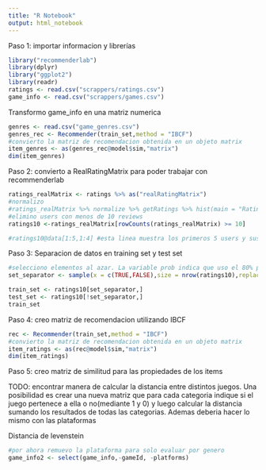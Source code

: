```yaml
---
title: "R Notebook"
output: html_notebook
---
```


Paso 1: importar informacion y librerías
```r
library("recommenderlab")
library(dplyr)
library("ggplot2")
library(readr)
ratings <- read.csv("scrappers/ratings.csv")
game_info <- read.csv("scrappers/games.csv")
```

Transformo game_info en una matriz numerica

```r
genres <- read.csv("game_genres.csv")
genres_rec <- Recommender(train_set,method = "IBCF")
#convierto la matriz de recomendacion obtenida en un objeto matrix
item_genres <- as(genres_rec@model$sim,"matrix")
dim(item_genres)
```


Paso 2: convierto a RealRatingMatrix para poder trabajar con recommenderlab
```r
ratings_realMatrix <- ratings %>% as("realRatingMatrix")
#normalizo
#ratings_realMatrix %>% normalize %>% getRatings %>% hist(main = "Rating normalizados por usuario")
#elimino users con menos de 10 reviews
ratings10 <-ratings_realMatrix[rowCounts(ratings_realMatrix) >= 10]

#ratings10@data[1:5,1:4] #esta linea muestra los primeros 5 users y sus reviews de los primeros 4 juegos
```
Paso 3: Separacion de datos en training set y test set

```r
#selecciono elementos al azar. La variable prob indica que uso el 80% para training y el 20% para testing
set_separator <- sample(x = c(TRUE,FALSE),size = nrow(ratings10),replace = TRUE,prob = c(0.8,0.2))

train_set <- ratings10[set_separator,]
test_set <- ratings10[!set_separator,]
train_set
```

Paso 4: creo matriz de recomendacion utilizando IBCF

```r
rec <- Recommender(train_set,method = "IBCF")
#convierto la matriz de recomendacion obtenida en un objeto matrix
item_ratings <- as(rec@model$sim,"matrix")
dim(item_ratings)
```

Paso 5: creo matriz de similitud para las propiedades de los items

TODO: encontrar manera de calcular la distancia entre distintos juegos.
Una posibilidad es crear una nueva matriz que para cada categoria indique si el juego pertenece a ella o no(mediante 1 y 0) y luego calcular la distancia sumando los resultados de todas las categorias. Ademas deberia hacer lo mismo con las plataformas


Distancia de levenstein

```r
#por ahora remuevo la plataforma para solo evaluar por genero
game_info2 <- select(game_info,-gameId, -platforms)
```

